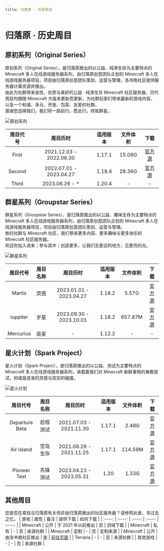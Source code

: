 ```yaml
---
title: 归落原 · 历史周目
---
```


# 归落原 · 历史周目


## 原初系列（Original Series）

原初系列（Original Series），是归落原推出的以公益、纯净生存为主要特点的 Minecraft 多人在线游戏服务器系列，由归落原创意团队企划的 Minecraft 多人在线游戏服务器项目，项目由归落原创意团队策划、运营与管理，洛书南社区提供服务器计算资源并推出。\
由此为社群带来良性、优质与美好的公益 · 纯净生存 Minecraft 社区服务器，历代周目均跟随 Minecraft 大版本更新而更新，为社群玩家们带来最新的游戏内容，以及一个和谐、多元、开放、包容、友爱的社群。\
感谢您选择我们，我们将一路前行。愿此行，终抵群星。

   ![原初系列](../_images/wiki/previous_playthrough/original_bg.png)

| 周目代号 | 周目历时 | 适用版本 | 文件体积 | 下载 |
| :----: | :----: | :----: | :----: | :----: |
| First | 2021.12.03 - 2022.06.30 | 1.17.1 | 15.09G | [官方源](https://files.losenone.cn/d/Ourmoe/Save/Playthrough/Original_Series/Ourmoe_Original_First.zip) |
| Second | 2022.07.01 - 2023.04.27 | 1.19.4 | 28.36G | [官方源](https://files.losenone.cn/d/Ourmoe/Save/Playthrough/Original_Series/Ourmoe_Original_Second.zip) |
| Third | 2023.06.26 - * | 1.20.4 | - | - |

## 群星系列（Groupstar Series）

群星系列（Groupstar Series），是归落原推出的以公益、趣味生存为主要特点的 Minecraft 多人在线游戏服务器系列，由归落原创意团队企划的 Minecraft 多人在线游戏服务器项目，项目由归落原创意团队策划、运营与管理。\
依托社群与 Minecraft 社区，我们带来更多内容、更多趣味与更多快乐的 Minecraft 社区服务器。\
欢迎你加入进来；参与其中；创造更多，让我们去更远的地方，见更亮的光。

   ![群星系列](../_images/wiki/previous_playthrough/groupstar_bgp.png)

| 周目代号 | 周目名称 | 周目历时 | 适用版本 | 文件体积 | 下载 |
| :----: | :----: | :----: | :----: | :----: | :----: 
| Martis | 荧惑 | 2023.01.01 - 2023.04.27 | 1.18.2 | 5.57G | [官方源](https://files.losenone.cn/d/Ourmoe/Save/Playthrough/Groupstar_Series/Ourmoe_Groupstar_Martls.zip) |
| Iuppiter | 岁星 | 2023.09.30 - 2023.10.01 | 1.18.2 | 657.87M | [官方源](https://files.losenone.cn/d/Ourmoe/Save/Playthrough/Groupstar_Series/Ourmoe_Groupstar_Iuppiter_First.zip) |
| Mercurius | 辰星 | - | 1.12.2 | - | - |

## 星火计划（Spark Project）

星火计划（Spark Project），是归落原推出的以公益、测试为主要特点的 Minecraft 多人在线游戏服务器系列，承载着我们对 Minecraft 新鲜事物的勇敢尝试，抑或是迸发的灵感与现实的碰撞。

   ![星火计划](../_images/wiki/previous_playthrough/spark_bg.png)

| 周目代号 | 周目名称 | 周目历时 | 适用版本 | 文件体积 | 下载 |
| :----: | :----: | :----: | :----: | :----: | :----: |
| Departure Beta | 启程测试 | 2021.07.03 - 2021.11.30 | 1.17.1 | 2.48G | [官方源](https://files.losenone.cn/d/Ourmoe/Save/Playthrough/Spark_Project/Ourmoe_Spark_DepartureBeta.7z) |
| Air Island | 空岛生存 | 2021.08.28 - 2021.11.25 | 1.17.1 | 114.59M | [官方源](https://files.losenone.cn/d/Ourmoe/Save/Playthrough/Spark_Project/Ourmoe_Spark_AirIsland.zip) |
| Pioneer Test | 先锋测试 | 2023.04.23 - 2023.05.31 | 1.20 | 1.33G | [官方源](https://files.losenone.cn/d/Ourmoe/Save/Playthrough/Spark_Project/Ourmoe_Spark_PioneerTest.zip) |

## 其他周目

您是否在查找与归落原有关但非由归落原推出的社区服务器？请参照此表，寻过去之忆。
| 游戏 | 属性 | 备注 | 提供下载 | 如何下载 |
| :----: | :----: | :----: | :----: | :----: |
| Minecraft | 公开 | 于 2021 年以前推出 | 否 | 旧域下载 |
| Minecraft | 私有 | - | 否 | 来源社群 |
| Minecraft | 定制 | - | 否 | 定制来源 |
| Minecraft | 公开 | 由洛书南社区推出 | 是 | [前往页面](losenone_previous_playthrough) |
| Terraria | - | - | 否 | 来源社群 |
| 其他游戏 | - | - | 否 | 来源社群 |